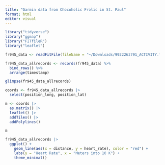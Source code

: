 ```yaml
---
title: "Garmin data from Chocoholic Frolic in St. Paul"
format: html
editor: visual
---
```


```r
library("tidyverse")
library("ggmap")
library("FITfileR")
library("leaflet")
```

```r
fr945_data <- readFitFile(fileName = "~/Downloads/9922263791_ACTIVITY.fit")
```

```r

fr945_data_allrecords <- records(fr945_data) %>% 
  bind_rows() %>% 
  arrange(timestamp) 

glimpse(fr945_data_allrecords)
```

```r
coords <- fr945_data_allrecords |>
  select(position_long, position_lat)
```

```r
m <- coords |>
  as.matrix() |>
  leaflet() |>
  addTiles() |>
  addPolylines()

m
```

```r
fr945_data_allrecords |>
  ggplot() +
    geom_line(aes(x = distance, y = heart_rate), color = "red") +
    labs(y = "Heart Rate", x = "Meters into 10 K") +
    theme_minimal()
```
